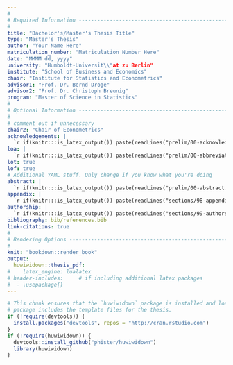 ```yaml
---
#
# Required Information --------------------------------------------------------
#
title: "Bachelor's/Master's Thesis Title"
type: "Master's Thesis"
author: "Your Name Here"
matriculation_number: "Matriculation Number Here"
date: "MMMM dd, yyyy"
university: "Humboldt-Universit\\"at zu Berlin"
institute: "School of Business and Economics" 
chair: "Institute for Statistics and Econometrics"
advisor1: "Prof. Dr. Bernd Droge"
advisor2: "Prof. Dr. Christoph Breunig"            
program: "Master of Science in Statistics"
#
# Optional Information --------------------------------------------------------
# 
# comment out if unnecessary
chair2: "Chair of Econometrics"
acknowledgements: |  
  `r if(knitr:::is_latex_output()) paste(readLines("prelim/00-acknowledgements.Rmd"), collapse = '\n  ')`
loa: |  
  `r if(knitr:::is_latex_output()) paste(readLines("prelim/00-abbreviations.Rmd"), collapse = '\n  ')`
lot: true
lof: true
# Additional YAML stuff. Only change if you know what you're doing
abstract: |  
  `r if(knitr:::is_latex_output()) paste(readLines("prelim/00-abstract.Rmd"), collapse = '\n  ')`
appendix: |  
  `r if(knitr:::is_latex_output()) paste(readLines("sections/98-appendix.Rmd"), collapse = '\n  ')`
authorship: |  
  `r if(knitr:::is_latex_output()) paste(readLines("sections/99-authorship.Rmd"), collapse = '\n  ')`
bibliography: bib/references.bib
link-citations: true
#
# Rendering Options -----------------------------------------------------------
#
knit: "bookdown::render_book"
output: 
  huwiwidown::thesis_pdf:
#    latex_engine: lualatex
# header-includes:     # if including additional latex packages
#  - \usepackage{}  
---
```


<!--
Above is the YAML (YAML Ain't Markup Language) header that includes a lot of
metadata used to produce the document.  Be careful with spacing in this header!
If you'd like to include a comment that won't be produced in your resulting file
enclose it in a block like this.
-->

<!--
If you receive a duplicate label error after knitting, make sure to delete the
index.Rmd file and then knit again.
-->

```r
# This chunk ensures that the `huwiwidown` package is installed and loaded. This
# package includes the template files for the thesis.
if (!require(devtools)) {
  install.packages("devtools", repos = "http://cran.rstudio.com")
}
if (!require(huwiwidown)) {
  devtools::install_github("phister/huwiwidown")
  library(huwiwidown)
}
```